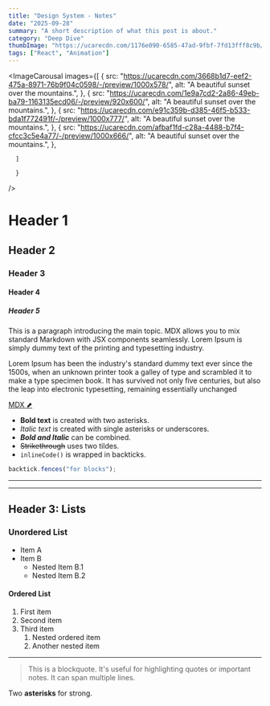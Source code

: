 ```yaml
---
title: "Design System - Notes"
date: "2025-09-28"
summary: "A short description of what this post is about."
category: "Deep Dive"
thumbImage: "https://ucarecdn.com/1176e090-6585-47ad-9fbf-7fd13fff8c9b/-/preview/1000x777/"
tags: ["React", "Animation"]
---
```


<ImageCarousal
  images={[
    {
      src: "https://ucarecdn.com/3668b1d7-eef2-475a-8971-76b9f04c0598/-/preview/1000x578/",
      alt: "A beautiful sunset over the mountains.",
        },
    {
      src: "https://ucarecdn.com/1e9a7cd2-2a86-49eb-ba79-1163135ecd06/-/preview/920x600/",
      alt: "A beautiful sunset over the mountains.",
        },
    {
      src: "https://ucarecdn.com/e91c359b-d385-46f5-b533-bda1f772491f/-/preview/1000x777/",
      alt: "A beautiful sunset over the mountains.",
        },
    {
      src: "https://ucarecdn.com/afbaf1fd-c28a-4488-b7f4-cfcc3c5e4a77/-/preview/1000x666/",
      alt: "A beautiful sunset over the mountains.",
        },
    
      ]

      }

/>

# Header 1

## Header 2

### Header 3

#### Header 4

##### Header 5

This is a paragraph introducing the main topic. MDX allows you to mix standard Markdown with JSX components seamlessly.
Lorem Ipsum is simply dummy text of the printing and typesetting industry.

Lorem Ipsum has been the industry's standard dummy text ever since the 1500s, when an unknown printer took a galley of type and scrambled it to make a type specimen book. It has survived not only five centuries, but also the leap into electronic typesetting, remaining essentially unchanged

[MDX ⬈](https://mdxjs.com "title")

- **Bold text** is created with two asterisks.
- _Italic text_ is created with single asterisks or underscores.
- **_Bold and Italic_** can be combined.
- <s>Strikethrough</s> uses two tildes.
- `inlineCode()` is wrapped in backticks.

```javascript
backtick.fences("for blocks");
```

---

---

## Header 3: Lists

### Unordered List

- Item A
- Item B
  - Nested Item B.1
  - Nested Item B.2

#### Ordered List

1. First item
2. Second item
3. Third item
   1. Nested ordered item
   2. Another nested item

---

> This is a blockquote. It's useful for highlighting quotes or important notes. It can span multiple lines.

Two **asterisks** for strong.

